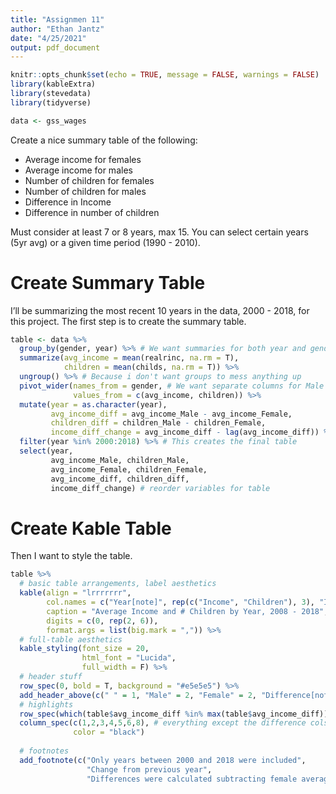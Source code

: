 ```yaml
---
title: "Assignmen 11"
author: "Ethan Jantz"
date: "4/25/2021"
output: pdf_document
---
```


```r
knitr::opts_chunk$set(echo = TRUE, message = FALSE, warnings = FALSE)
library(kableExtra)
library(stevedata)
library(tidyverse)

data <- gss_wages
```

Create a nice summary table of the following:

* Average income for females
* Average income for males
* Number of children for females
* Number of children for males
* Difference in Income
* Difference in number of children

Must consider at least 7 or 8 years, max 15. You can select certain years (5yr avg) or a given time period (1990 - 2010). 

# Create Summary Table

I'll be summarizing the most recent 10 years in the data, 2000 - 2018, for this project. The first step is to create the summary table.

```r
table <- data %>%
  group_by(gender, year) %>% # We want summaries for both year and gender
  summarize(avg_income = mean(realrinc, na.rm = T),
            children = mean(childs, na.rm = T)) %>%
  ungroup() %>% # Because i don't want groups to mess anything up
  pivot_wider(names_from = gender, # We want separate columns for Male and Female in the summarized vars
              values_from = c(avg_income, children)) %>%
  mutate(year = as.character(year),
         avg_income_diff = avg_income_Male - avg_income_Female,
         children_diff = children_Male - children_Female,
         income_diff_change = avg_income_diff - lag(avg_income_diff)) %>% # Note, the directionality of diff_ is Male to Female
  filter(year %in% 2000:2018) %>% # This creates the final table 
  select(year,
         avg_income_Male, children_Male,
         avg_income_Female, children_Female,
         avg_income_diff, children_diff,
         income_diff_change) # reorder variables for table
```

# Create Kable Table

Then I want to style the table.

```r
table %>%
  # basic table arrangements, label aesthetics
  kable(align = "lrrrrrrr", 
        col.names = c("Year[note]", rep(c("Income", "Children"), 3), "Income Change[note]"),
        caption = "Average Income and # Children by Year, 2008 - 2018", 
        digits = c(0, rep(2, 6)),
        format.args = list(big.mark = ",")) %>%
  # full-table aesthetics
  kable_styling(font_size = 20,
                html_font = "Lucida",
                full_width = F) %>%
  # header stuff
  row_spec(0, bold = T, background = "#e5e5e5") %>%
  add_header_above(c(" " = 1, "Male" = 2, "Female" = 2, "Difference[note]" = 3)) %>%
  # highlights
  row_spec(which(table$avg_income_diff %in% max(table$avg_income_diff)), color = "red") %>% # first, color the rows I want to highlight
  column_spec(c(1,2,3,4,5,6,8), # everything except the difference cols
              color = "black")
  
  # footnotes
  add_footnote(c("Only years between 2000 and 2018 were included", 
                 "Change from previous year", 
                 "Differences were calculated subtracting female averages from male averges"))
```

